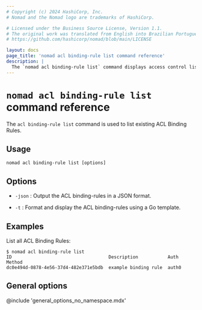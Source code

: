 ```yaml
---
# Copyright (c) 2024 HashiCorp, Inc.
# Nomad and the Nomad logo are trademarks of HashiCorp.

# Licensed under the Business Source License, Version 1.1.
# The original work was translated from English into Brazilian Portuguese.
# https://github.com/hashicorp/nomad/blob/main/LICENSE

layout: docs
page_title: 'nomad acl binding-rule list command reference'
description: |
  The `nomad acl binding-rule list` command displays access control list (ACL) binding rules.
---
```


# `nomad acl binding-rule list` command reference

The `acl binding-rule list` command is used to list existing ACL Binding Rules.

## Usage

```plaintext
nomad acl binding-rule list [options]
```

## Options

- `-json` : Output the ACL binding-rules in a JSON format.

- `-t` : Format and display the ACL binding-rules using a Go template.

## Examples

List all ACL Binding Rules:

```shell-session
$ nomad acl binding-rule list
ID                                    Description           Auth Method
dc0e494d-0878-4e56-37d4-482e371e5bdb  example binding rule  auth0
```

## General options

@include 'general_options_no_namespace.mdx'
